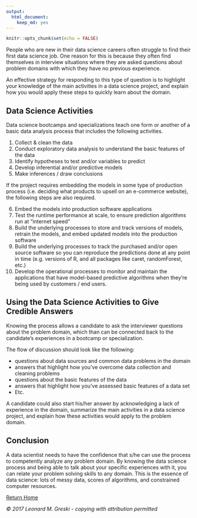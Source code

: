 ```yaml
---
output: 
  html_document: 
    keep_md: yes
---
```


```r
knitr::opts_chunk$set(echo = FALSE)
```

People who are new in their data science careers often struggle to find their first data science job. One reason for this is because they often find themselves in interview situations where they are asked questions about problem domains with which they have no previous experience. 

An effective strategy for responding to this type of question is to highlight your knowledge of the main activities in a data science project, and explain how you would apply these steps to quickly learn about the domain. 

## Data Science Activities 

Data science bootcamps and specializations teach one form or another of a basic data analysis process that includes the following activities. 

1. Collect & clean the data
2. Conduct exploratory data analysis to understand the basic features of the  data
3. Identify hypotheses to test and/or variables to predict
4. Develop inferential and/or predictive models
5. Make inferences / draw conclusions

If the project requires embedding the models in some type of production process (i.e. deciding what products to upsell on an e-commerce website), the following steps are also required.

6. Embed the models into production software applications
7. Test the runtime performance at scale, to ensure prediction algorithms run at "internet speed"
8. Build the underlying processes to store and track versions of models, retrain the models, and embed updated models into the production software
9. Build the underlying processes to track the purchased and/or open source software so you can reproduce the predictions done at any point in time (e.g. versions of R, and all packages like caret, randomForest, etc.) 
10. Develop the operational processes to monitor and maintain the applications that have model-based predictive algorithms when they're being used by customers / end users.

## Using the Data Science Activities to Give Credible Answers

Knowing the process allows a candidate to ask the interviewer questions about the problem domain, which than can be connected back to the candidate's experiences in a bootcamp or specialization. 

The flow of discussion should look like the following:

* questions about data sources and common data problems in the domain
* answers that highlight how you've overcome data collection and cleaning problems
* questions about the basic features of the data
* answers that highlight how you've assessed basic features of a data set 
* Etc. 

A candidate could also start his/her answer by acknowledging a lack of experience in the domain, summarize the main activities in a data science project, and explain how these activities would apply to the problem domain.

## Conclusion

A data scientist needs to have the confidence that s/he can use the process to competently analyze any problem domain. By knowing the data science process and being able to talk about your specific experiences with it, you can relate your problem solving skills to any domain. This is the essence of data science: lots of messy data, scores of algorithms, and constrained computer resources.  

[Return Home](http://bit.ly/2ouaZTF)

*© 2017 Leonard M. Greski - copying with attribution permitted* 
